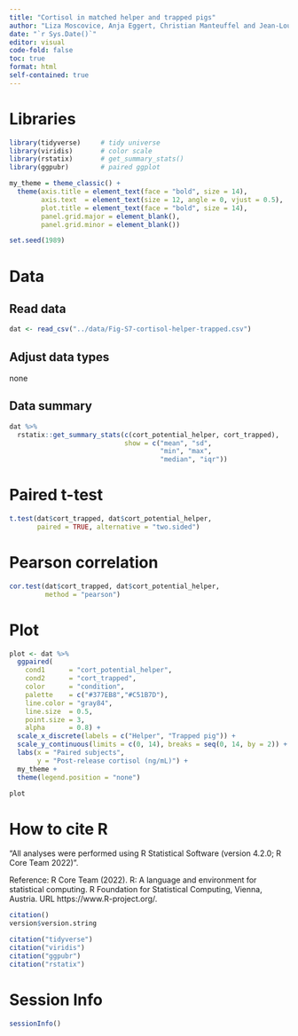 ```yaml
---
title: "Cortisol in matched helper and trapped pigs"
author: "Liza Moscovice, Anja Eggert, Christian Manteuffel and Jean-Loup Rault"
date: "`r Sys.Date()`" 
editor: visual
code-fold: false
toc: true
format: html
self-contained: true
---
```


# Libraries

```r
library(tidyverse)     # tidy universe
library(viridis)       # color scale
library(rstatix)       # get_summary_stats()
library(ggpubr)        # paired ggplot
```

```r
my_theme = theme_classic() +
  theme(axis.title = element_text(face = "bold", size = 14),
        axis.text  = element_text(size = 12, angle = 0, vjust = 0.5),
        plot.title = element_text(face = "bold", size = 14),
        panel.grid.major = element_blank(),
        panel.grid.minor = element_blank())
```

```r
set.seed(1989)
```

# Data

## Read data

```r
dat <- read_csv("../data/Fig-S7-cortisol-helper-trapped.csv")
```

## Adjust data types

none

## Data summary

```r
dat %>% 
  rstatix::get_summary_stats(c(cort_potential_helper, cort_trapped), 
                             show = c("mean", "sd", 
                                      "min", "max", 
                                      "median", "iqr"))
```

# Paired t-test

```r
t.test(dat$cort_trapped, dat$cort_potential_helper,
       paired = TRUE, alternative = "two.sided")
```

# Pearson correlation

```r
cor.test(dat$cort_trapped, dat$cort_potential_helper,
         method = "pearson")
```

# Plot

```r
plot <- dat %>% 
  ggpaired(
    cond1      = "cort_potential_helper",
    cond2      = "cort_trapped",
    color      = "condition",
    palette    = c("#377EB8","#C51B7D"),
    line.color = "gray84",
    line.size  = 0.5,
    point.size = 3,
    alpha      = 0.8) +
  scale_x_discrete(labels = c("Helper", "Trapped pig")) + 
  scale_y_continuous(limits = c(0, 14), breaks = seq(0, 14, by = 2)) +
  labs(x = "Paired subjects",
       y = "Post-release cortisol (ng/mL)") + 
  my_theme +
  theme(legend.position = "none")
```

```r
plot
```

# How to cite R

"All analyses were performed using R Statistical Software (version 4.2.0; R Core Team 2022)".

Reference: R Core Team (2022). R: A language and environment for statistical computing. R Foundation for Statistical Computing, Vienna, Austria. URL https://www.R-project.org/.

```r
citation()
version$version.string
```

```r
citation("tidyverse")
citation("viridis")
citation("ggpubr")
citation("rstatix")
```

# Session Info

```r
sessionInfo()
```
